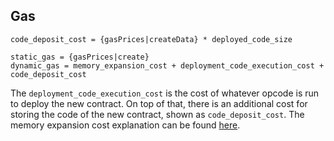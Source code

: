 ## Gas

    code_deposit_cost = {gasPrices|createData} * deployed_code_size

    static_gas = {gasPrices|create}
    dynamic_gas = memory_expansion_cost + deployment_code_execution_cost + code_deposit_cost

The `deployment_code_execution_cost` is the cost of whatever opcode is run to deploy the new contract.
On top of that, there is an additional cost for storing the code of the new contract, shown as `code_deposit_cost`.
The memory expansion cost explanation can be found [here](/about).

